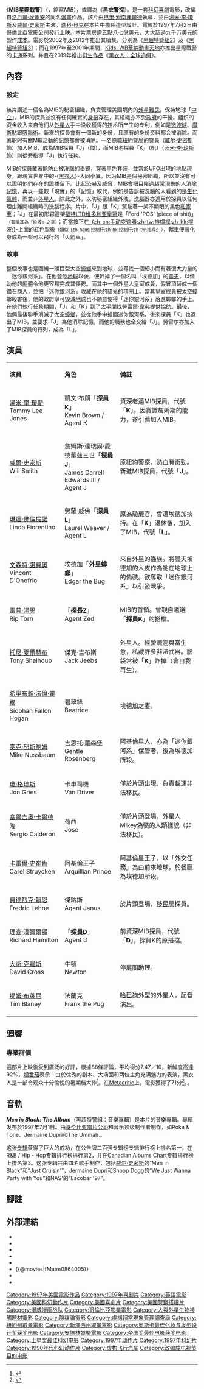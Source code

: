 {{redirect2|星際戰警|日本電視動畫|宇宙奇兵}}
{{noteTA
|G1=Movie
|G2=Show
}}
{{Infobox Film
| name               = 黑超特警組
| original_name      = {{lang|en|''Men in Black''}}
| image              = Men in Black Poster.jpg
| caption            = [[電影|電影]][[海報|海報]]
| director           = [[巴里·索南菲爾德|巴里·索南菲爾德]]
| producer           = [[史提芬·史匹堡|史提芬·史匹堡]]<br />[[勞裡·麥克唐納|勞裡·麥克唐納]]<br />[[沃爾特·F·帕克斯|沃爾特·F·帕克斯]]
| writer             = 漫畫：[[洛厄爾·坎寧安|洛厄爾·坎寧安]]<br />電影：[[埃德·所羅門|埃德·所羅門]]
| starring           = [[湯米·李·瓊斯|湯米·李·瓊斯]]、[[威爾·史密斯|威爾·史密斯]]
| music              = 	[[丹尼·葉夫曼|丹尼·葉夫曼]]
| movie_music        = 
| cinematography     = [[唐納德·彼得曼|唐納德·彼得曼]]
| editing            = [[吉姆·米勒|吉姆·米勒]]
| production_company = [[哥倫比亞影業|哥倫比亞影業]]
| distributor        = 
| released           = {{film date|1997|7|2|美國|1997|7|18|臺灣|1997|7|31|香港、新加坡}}
| runtime            = 98分鐘
| country            = {{USA}}
| language           = 英語
| budget             = 9000萬美元<ref name="BOM">{{cite web|url=https://www.boxofficemojo.com/movies/?id=meninblack.htm|title=''Men in Black''|publisher=[[Box_Office_Mojo|Box Office Mojo]] |accessdate=1997-07-02}}</ref>
| gross              = 5.89億美元<ref name="BOM"/>
| preceded_by        = 
| followed_by        = 《[[MIB星際戰警2|MIB星際戰警2]]》
| amg_id             = 
| imdb_id            = 0119654 
| cn_name            = 黑衣人{{small|（影碟）}}
| hk_name            = 黑超特警组
| tw_name            = MIB星際戰警
| sg_name            = 星际战警
}}
《'''MIB星際戰警'''》（{{lang-en|''Men in Black''}}，縮寫''MIB''），或譯為《'''黑衣警探'''》。是一套[[科幻小说|科幻]][[喜劇|喜劇]]電影，改編自[[洛厄爾·坎寧安|洛厄爾·坎寧安]]的同名[[漫畫|漫畫]]作品。該片由[[巴里·索南菲爾德|巴里·索南菲爾德]]執導，並由[[湯米·李·瓊斯|湯米·李·瓊斯]]及[[威爾·史密斯|威爾·史密斯]]主演。[[瑞科·貝克|瑞科·貝克]]在本片中擔任造型設計。電影於1997年7月2日由[[哥倫比亞電影公司|哥倫比亞電影公司]]發行上映。本片[[票房|票房]]逾五點八七億美元，大大超過九千万美元的製作[[成本|成本]]。電影於2002年及2012年推出其續集，分別為《[[黑超特警組2|黑超特警組2]]》及《[[黑超特警組3|黑超特警組3]]》；而在1997年至2001年期間，[[Kids'_WB華納動畫天地|Kids' WB華納動畫天地]]亦推出星際戰警的[[卡通|卡通]]系列。并且在2019年推出[[衍生作品|衍生作品]]《[[黑衣人：全球追缉|黑衣人：全球追缉]]》。

== 內容 ==

=== 設定 ===
該片講述一個名為MIB的秘密組織，負責管理美國境內的[[外星人|外星難民]]，保持地球「[[中立|中立]]」。MIB的探員並沒有任何確實的[[身份|身份]]存在，其組織亦不受[[政府|政府]]的干擾。组织的资金收入来自他们从[[外星人|外星人]]手中没收獲得的技术所产生的专利，例如是[[微波爐|微波爐]]、[[魔術貼|魔術貼]]跟[[抽脂|吸脂術]]。新來的探員會有一個新的身份，且原有的身份资料都会被消除。而离职时有關MIB活動的[[記憶|記憶]]都會被消除。一名原職[[纽约市警察局|紐約警局]]的警員（[[威尔·史密斯|威尔·史密斯]]飾）加入MIB，成為MIB探員「J」（傑），而MIB老探員「K」（凱）（[[汤米·李·琼斯|汤米·李·琼斯]]飾）則從旁指導「J」執行任務。

MIB的探員戴著能防止被洗腦的墨鏡，穿著黑色套裝，並常於[[UFO|UFO]]出現的地點現身，跟現實世界中的-{[[黑衣人|黑衣人]]}-大同小異。因为MIB是個秘密組織，所以並沒有可以證明他們存在的證據留下。比起恐嚇及威脅，MIB會把目睹過[[超常現象|超常現象]]的人消除[[記憶|記憶]]，再以一些較「現實」的「記憶」取代，例如是告訴被洗腦的人看到的是[[生化氣體|生化氣體]]，而並非[[外星人|外星人]]。除此之外，以防秘密組織外洩，洗腦器亦適用於探員以任何理由離開組織時的洗腦程序。片中，「J」跟「K」駕駛著一架不顯眼的黑色[[私家車|私家車]]；「J」在最初形容這架[[福特LTD维多利亚皇冠|福特LTD维多利亚皇冠]]是「Ford 'POS' (piece of shit)」<small>（有稱其為「垃圾」之意）</small>；而當按下在[[手動變速器|-{zh-cn:手动变速器;zh-tw:排檔桿;zh-hk:棍波;}-]]上面的紅色掣後<small>（類似[[控制杆|-{zh-hans:控制杆;zh-hk:控制杆;zh-tw:搖桿;}-]]）</small>，轎車便會化身成為一架可以飛行的「火箭車」。

=== 故事 ===
整個故事也是圍繞一頭巨型太空[[蟑螂|蟑螂]]來到地球，並尋找一個細小而有著很大力量的「迷你銀河系」。在他登陸[[地球|地球]]以後，便幹掉了一個名叫「埃德加」的[[農夫|農夫]]，以借助他的[[軀體|軀體]]令他更容易完成其任務。而其中一個外星人皇室成員，假冒頂替成一個鑽石商人，並把「迷你銀河系」收藏在他的貓兒的項圈上。當其皇室成員被太空蟑螂殺害後，他的政府寧可毀滅[[地球|地球]]也不願意使得「迷你銀河系」落進蟑螂的手上。在他們執行任務期間，「J」和「K」到了[[太平間|太平間]]找勞雷爾·韋弗提供協助。最後，他倆最後聯手消滅了太空[[蟑螂|蟑螂]]，並從他手中搶回迷你銀河系。後來探員「K」也退出了MIB，並要求「J」為他消除記憶，而他的職務也全交給「J」。勞雷尔亦加入了MIB探員的行列，成為「L」。

== 演員 ==
{|class="wikitable" width="68%" style="font-size:82%;"
|- style="background:black; color:white" align=center
|style="width:2%"|'''演員'''
|style="width:2%"|'''角色'''
|style="width:6%"|'''備註'''

|-align=center 
|[[湯米·李·瓊斯|湯米·李·瓊斯]]<br/>Tommy Lee Jones||凱文·布朗「'''探員K'''」<br/>Kevin Brown / Agent K||資深老邁MIB探員，代號「'''K'''」。因賞識詹姆斯的能力，遂引薦加入MIB。

|-align=center 
|[[威爾·史密斯|威爾·史密斯]]<br/>Will Smith||詹姆斯·達瑞爾·愛德華茲三世「'''探員J'''」<br/>James Darrell Edwards III / Agent J||原紐約警察，熱血有衝勁。新進MIB探員，代號「'''J'''」。

|-align=center 
|[[琳達·佛倫提諾|琳達·佛倫提諾]]<br/>Linda Fiorentino||勞蘿·威佛「'''探員L'''」<br/>Laurel Weaver / Agent L||原為驗屍官，曾遭埃德加挾持。在「'''K'''」退休後，加入了MIB，代號「'''L'''」。

|-align=center 
|[[文森特·諾費奧|文森特·諾費奧]]<br/>Vincent D'Onofrio||埃德加「'''外星蟑螂'''」<br/>Edgar the Bug||來自外星的蟲族。將農夫埃德加的人皮作為牠在地球上的偽裝。欲奪取「迷你銀河系」以引發戰爭。

|-align=center 
|[[雷普·湯恩|雷普·湯恩]]<br/>Rip Torn||「'''探長Z'''」<br/>Agent Zed||MIB的首領。曾親自遴選「'''探員K'''」的搭檔。

|-align=center 
|[[托尼·夏爾赫布|托尼·夏爾赫布]]<br/>Tony Shalhoub||傑克·吉布斯<br/>Jack Jeebs||外星人。經營贓物典當生意，私藏許多非法武器。腦袋常被「'''K'''」炸掉（會自我再生）。

|-align=center 
|[[希奧布翰·法倫·霍根|希奧布翰·法倫·霍根]]<br/>Siobhan Fallon Hogan||碧翠絲<br/>Beatrice||埃德加之妻。

|-align=center 
|[[麥克·努斯鮑姆|麥克·努斯鮑姆]]<br/>Mike Nussbaum||吉恩托·羅森堡<br/>Gentle Rosenberg||阿基倫星人，亦為「迷你銀河系」保管者，後為埃德加所殺。

|-align=center 
|[[瓊·格瑞斯|瓊·格瑞斯]]<br/>Jon Gries||卡車司機<br/>Van Driver||僅於片頭出現，負責載運非法移民。

|-align=center 
|[[塞爾吉奧·卡爾德隆|塞爾吉奧·卡爾德隆]]<br/>Sergio Calderón||荷西<br/>Jose||僅於片頭登場，外星人Mikey偽裝的人類樣貌（非法移民）。

|-align=center 
|[[卡雷爾·史崔肯|卡雷爾·史崔肯]]<br/>Carel Struycken||阿基倫王子<br/>Arquillian Prince||阿基倫星王子，以「外交任務」為由前來地球，於餐廳為埃德加所殺。

|-align=center 
|[[費德烈克·賴恩|費德烈克·賴恩]]<br/>Fredric Lehne||傑納斯<br/>Agent Janus||於片頭登場，[[美國移民及歸化局|移民局]]探員。

|-align=center 
|[[理查·漢彌爾頓|理查·漢彌爾頓]]<br/>Richard Hamilton ||「'''探員D'''」<br/>Agent D||前資深MIB探員，代號「'''D'''」。探員K的原搭檔。

|-align=center 
|[[大衛·克羅斯|大衛·克羅斯]]<br/>David Cross||牛頓<br/>Newton||停屍間助理。

|-align=center 
|[[提姆·布萊尼|提姆·布萊尼]]<br/>Tim Blaney||法蘭克<br/>Frank the Pug||[[哈巴狗|哈巴狗]]外型的外星人，配音演出。

|}

==迴響==
===專業評價===
這部片上映後受到廣泛的好評，根據88條評論，平均得分7.47／10，新鮮度高達92%，[[爛番茄|爛番茄]]表示：由於优秀的剧本、大场面和两位主角充满魅力的表演，黑衣人是一部令观众十分愉悦的暑期档大作<ref>{{Cite web|url=https://www.rottentomatoes.com/m/men_in_black|title=Men in Black|website=[[Rotten_Tomatoes|Rotten Tomatoes]]|publisher=[[Fandango_(公司)|Fandango Media]]|accessdate=1997-07-02}}</ref>。在[[Metacritic|Metacritic]]上，電影獲得了71分<ref>{{cite web|url=https://www.metacritic.com/movie/men-in-black|title=Men in Black|publisher=[[Metacritic|Metacritic]]|accessdate=1997-07-02}}</ref>。。

== 音軌 ==
{{Infobox album <!-- See Wikipedia:WikiProject_Albums -->
| name     = Men in Black: The Album
| type     = soundtrack
| artist   = 
| cover    = Mibsoundtrack.jpg
| released = 1997年7月1日
| length   = 66:00
| recorded = 1997年
| genre    = [[嘻哈|嘻哈]]、[[R&B|R&B]]
| label    = [[哥倫比亞電影公司|哥倫比亞電影公司]]<br />[[新力公司|新力公司]]
| producer = Poke & Tone, Jermaine Dupri, Michael-Anthony "Mooki" Taylor, Deconzo Smith, Jerome Malcolm, The Ummah, De La Soul, Branford Marsalis
| reviews  = *[[allmusic|allmusic]] {{Rating|4|5}} [http://www.allmusic.com/album/men-in-black-original-soundtrack-r278056 連結]
}}
'''''Men in Black: The Album'''''（黑超特警組：音樂專輯）是本片的音樂專輯。專輯发布於1997年7月1日。由[[哥伦比亚唱片公司|哥伦比亚唱片公司]]和音乐顶级制作者制作，如Poke & Tone、Jermaine Dupri和The Ummah.。

这张[[专辑|专辑]]获得了巨大的成功，在公告牌二百强专辑榜专辑排行榜上排名第一，在R&B / Hip - Hop专辑排行榜排行第2，并在Canadian Albums Chart专辑排行榜上排名第3。这张专辑共由四名歌手制作，包括[[威尔·史密斯|威尔·史密斯]]的“Men in Black”和“Just Cruisin'”，Jermaine Dupri和Snoop Dogg的“We Just Wanna Party with You”和NAS'的“Escobar '97”。

==腳註==
{{REFLIST}}


== 外部連結 ==
*{{imdb title|id=0119654}}
*{{allmovie title|154946}}
*{{rotten-tomatoes|men_in_black}}
*{{metacritic film|men-in-black}}
*{{mojo title|meninblack}}
*{{@movies|fMatm0864005}}
*{{mtime|10038}}
*{{douban}}

{{黑超特警組}}
{{漫威漫畫電影}}
{{衛星獎最佳動畫或混合媒體}}
{{帝国奖最佳影片}}
{{土星奖最佳科幻电影}}
{{DEFAULTSORT:Men in Black}}
[[Category:1997年美國電影作品|Category:1997年美國電影作品]]
[[Category:1997年喜剧片|Category:1997年喜剧片]]
[[Category:英語電影|Category:英語電影]]
[[Category:美國科幻動作片|Category:美國科幻動作片]]
[[Category:美國喜劇片|Category:美國喜劇片]]
[[Category:美國警察搭檔片|Category:美國警察搭檔片]]
[[Category:漫威漫画战队|Category:漫威漫画战队]]
[[Category:哥倫比亞影業電影|Category:哥倫比亞影業電影]]
[[Category:人與外星生物接觸題材電影|Category:人與外星生物接觸題材電影]]
[[Category:陰謀論電影|Category:陰謀論電影]]
[[Category:虛構超常現象管理調查局|Category:虛構超常現象管理調查局]]
[[Category:紐約州取景電影|Category:紐約州取景電影]]
[[Category:新澤西州取景電影|Category:新澤西州取景電影]]
[[Category:奥斯卡最佳化妆与发型设计奖获奖电影|Category:奥斯卡最佳化妆与发型设计奖获奖电影]]
[[Category:安培林娛樂電影|Category:安培林娛樂電影]]
[[Category:帝国奖最佳电影获奖电影|Category:帝国奖最佳电影获奖电影]]
[[Category:土星奖最佳科幻电影|Category:土星奖最佳科幻电影]]
[[Category:1997年动作片|Category:1997年动作片]]
[[Category:1997年科幻片|Category:1997年科幻片]]
[[Category:1990年代科幻动作片|Category:1990年代科幻动作片]]
[[Category:虚构飞行汽车|Category:虚构飞行汽车]]
[[Category:改编成电视节目的电影|Category:改编成电视节目的电影]]